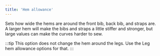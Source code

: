 ```yaml
---
title: 'Hem allowance'
---
```


Sets how wide the hems are around the front bib, back bib, and straps are. A
larger hem will make the bibs and straps a little stiffer and stronger, but
large values can make the curves harder to sew.

:::tip
This option does not change the hem around the legs. Use the Leg hem
allowance options for that.
:::
